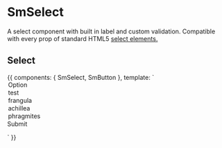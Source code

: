 
<Meta title="Components/SmSelect" component={SmSelect} />

# SmSelect

A select component with built in label and custom validation. Compatible with every prop of standard HTML5 [select elements.](https://developer.mozilla.org/en-US/docs/Web/HTML/Element/select)

<Props of={SmSelect} />

## Select

<Preview>
  <Story name="default" height="300px">
    {{
      components: { SmSelect, SmButton },
      template: `
      <form>
        <SmSelect label="Options" required style="{ height: '300px'}" placeholder="Select an option...">
          <option value="1">Option</option>
          <option value="2">test</option>
          <option value="3">frangula</option>
          <option value="4">achillea</option>
          <option value="5">phragmites</option>
        </SmSelect>
        <SmButton type="submit" kind="primary" class="mt2">Submit</SmButton>
      </form>
      `
    }}
  </Story>
</Preview>
